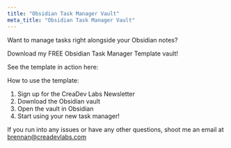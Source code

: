 ```yaml
---
title: "Obsidian Task Manager Vault"
meta_title: "Obsidian Task Manager Vault"
---
```



Want to manage tasks right alongside your Obsidian notes?

Download my FREE Obsidian Task Manager Template vault!

See the template in action here:

<YouTube id="https://youtu.be/6ksJRqxVc8s?si=wbiGkmZN30dmVtnp" />

How to use the template:

1. Sign up for the CreaDev Labs Newsletter
2. Download the Obsidian vault
3. Open the vault in Obsidian
4. Start using your new task manager!

If you run into any issues or have any other questions, shoot me an email at brennan@creadevlabs.com

<script async data-uid="f582c9bb54" src="https://creadevlabs.kit.com/f582c9bb54/index.js"></script>